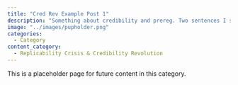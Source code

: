 ```yaml
---
title: "Cred Rev Example Post 1"
description: "Something about credibility and prereg. Two sentences I suppose."
image: "../images/pupholder.png"
categories:
  - Category
content_category:
  - Replicability Crisis & Credibility Revolution
---
```


This is a placeholder page for future content in this category.
